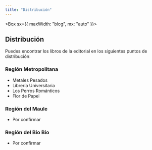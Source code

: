 ```yaml
---
title: "Distribución"
---
```


<Box sx={{ maxWidth: "blog", mx: "auto" }}>

## Distribución

Puedes encontrar los libros de la editorial en los siguientes puntos de distribución:

### Región Metropolitana

- Metales Pesados
- Librería Universitaria
- Los Perros Románticos
- Flor de Papel

### Región del Maule

- Por confirmar

### Región del Bio Bio

- Por confirmar

</Box>

